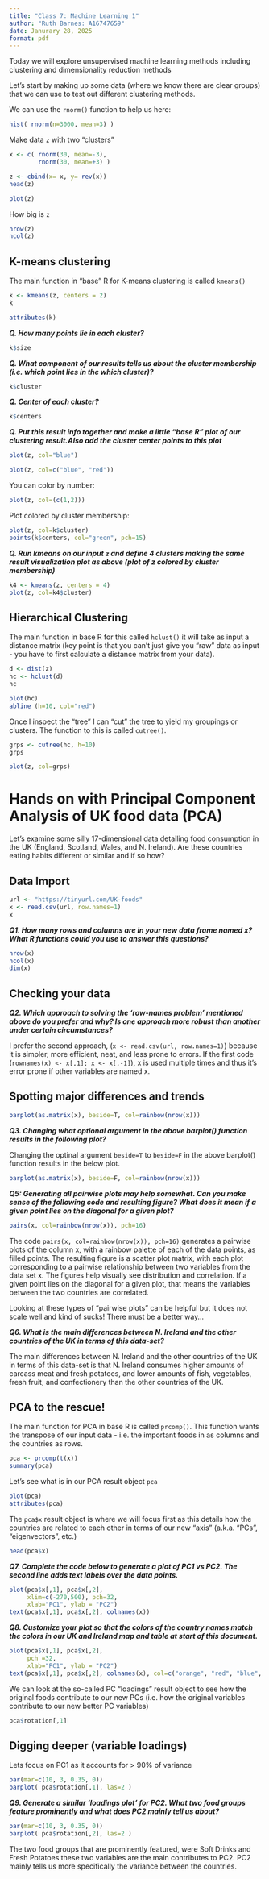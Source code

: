 ```yaml
---
title: "Class 7: Machine Learning 1"
author: "Ruth Barnes: A16747659"
date: Janurary 28, 2025
format: pdf
---
```


Today we will explore unsupervised machine learning methods including clustering and dimensionality reduction methods

Let's start by making up some data (where we know there are clear groups) that we can use to test out different clustering methods.

We can use the `rnorm()` function to help us here:

```r
hist( rnorm(n=3000, mean=3) )
```

Make data `z` with two "clusters"

```r
x <- c( rnorm(30, mean=-3), 
        rnorm(30, mean=+3) )

z <- cbind(x= x, y= rev(x))
head(z)

plot(z)
```
How big is `z`
```r
nrow(z)
ncol(z)
```

## K-means clustering

The main function in "base" R for K-means clustering is called `kmeans()`

```r
k <- kmeans(z, centers = 2)
k
```

```r
attributes(k)
```

***Q. How many points lie in each cluster?***

```r
k$size
```

***Q. What component of our results tells us about the cluster membership (i.e. which point lies in the which cluster)?***

```r
k$cluster
```

***Q. Center of each cluster?***
```r
k$centers
```

***Q. Put this result info together and make a little "base R" plot of our clustering result.Also add the cluster center points to this plot***

```r
plot(z, col="blue")
```

```r
plot(z, col=c("blue", "red"))
```
You can color by number:

```r
plot(z, col=(c(1,2)))
```
Plot colored by cluster membership:

```r
plot(z, col=k$cluster)
points(k$centers, col="green", pch=15)
```

***Q. Run kmeans on our input `z` and define 4 clusters making the same result visualization plot as above (plot of z colored by cluster membership)***

```r
k4 <- kmeans(z, centers = 4)
plot(z, col=k4$cluster)
```

## Hierarchical Clustering

The main function in base R for this called `hclust()` it will take as input a distance matrix (key point is that you can't just give you "raw" data as input - you have to first calculate a distance matrix from your data).

```r
d <- dist(z)
hc <- hclust(d)
hc
```

```r
plot(hc)
abline (h=10, col="red")
```

Once I inspect the "tree" I can "cut" the tree to yield my groupings or clusters. The function to this is called `cutree()`.

```r
grps <- cutree(hc, h=10)
grps
```

```r
plot(z, col=grps)
```

# Hands on with Principal Component Analysis of UK food data (PCA)

Let's examine some silly 17-dimensional data detailing food consumption in the UK (England, Scotland, Wales, and N. Ireland). Are these countries eating habits different or similar and if so how?


## Data Import

```r
url <- "https://tinyurl.com/UK-foods"
x <- read.csv(url, row.names=1) 
x
```

***Q1. How many rows and columns are in your new data frame named x? What R functions could you use to answer this questions?***

```r
nrow(x)
ncol(x)
dim(x)
```
## Checking your data

***Q2. Which approach to solving the ‘row-names problem’ mentioned above do you prefer and why? Is one approach more robust than another under certain circumstances?***

I prefer the second approach, (`x <- read.csv(url, row.names=1)`) because it is simpler, more efficient, neat, and less prone to errors. If the first code (`rownames(x) <- x[,1]; x <- x[,-1]`), x is used multiple times and thus it's error prone if other variables are named x.

## Spotting major differences and trends

```r
barplot(as.matrix(x), beside=T, col=rainbow(nrow(x)))
```

***Q3. Changing what optional argument in the above barplot() function results in the following plot?***
 
Changing the optinal argument `beside=T` to `beside=F` in the above barplot() function results in the below plot.

```r
barplot(as.matrix(x), beside=F, col=rainbow(nrow(x)))
```

***Q5: Generating all pairwise plots may help somewhat. Can you make sense of the following code and resulting figure? What does it mean if a given point lies on the diagonal for a given plot?***

```r
pairs(x, col=rainbow(nrow(x)), pch=16)
```

The code `pairs(x, col=rainbow(nrow(x)), pch=16)` generates a pairwise plots of the column x, with a rainbow palette of each of the data points, as filled points. The resulting figure is a scatter plot matrix, with each plot corresponding to a pairwise relationship between two variables from the data set x. The figures help visually see distribution and correlation. If a given point lies on the diagonal for a given plot, that means the variables between the two countries are correlated.

Looking at these types of "pairwise plots" can be helpful but it does not scale well and kind of sucks! There must be a better way...

***Q6. What is the main differences between N. Ireland and the other countries of the UK in terms of this data-set?***

The main differences between N. Ireland and the other countries of the UK in terms of this data-set is that N. Ireland consumes higher amounts of carcass meat and fresh potatoes, and lower amounts of fish, vegetables, fresh fruit, and confectionery than the other countries of the UK.

## PCA to the rescue!

The main function for PCA in base R is called `prcomp()`. This function wants the transpose of our input data - i.e. the important foods in as columns and the countries as rows.

```r
pca <- prcomp(t(x))
summary(pca)
```

Let's see what is in our PCA result object `pca`

```r
plot(pca)
attributes(pca)
```

The `pca$x` result object is where we will focus first as this details how the countries are related to each other in terms of our new "axis" (a.k.a. "PCs", "eigenvectors", etc.)

```r
head(pca$x)
```

***Q7. Complete the code below to generate a plot of PC1 vs PC2. The second line adds text labels over the data points.***

```r
plot(pca$x[,1], pca$x[,2], 
     xlim=c(-270,500), pch=32, 
     xlab="PC1", ylab = "PC2")
text(pca$x[,1], pca$x[,2], colnames(x))
```

***Q8. Customize your plot so that the colors of the country names match the colors in our UK and Ireland map and table at start of this document.***

```r
plot(pca$x[,1], pca$x[,2],
     pch =32,
     xlab="PC1", ylab = "PC2")
text(pca$x[,1], pca$x[,2], colnames(x), col=c("orange", "red", "blue", "darkgreen"), )
```

We can look at the so-called PC "loadings" result object to see how the original foods contribute to our new PCs (i.e. how the original variables contribute to our new better PC variables)

```r
pca$rotation[,1]
```

## Digging deeper (variable loadings)

Lets focus on PC1 as it accounts for > 90% of variance 

```r
par(mar=c(10, 3, 0.35, 0))
barplot( pca$rotation[,1], las=2 )
```

***Q9. Generate a similar ‘loadings plot’ for PC2. What two food groups feature prominently and what does PC2 mainly tell us about?***

```r
par(mar=c(10, 3, 0.35, 0))
barplot( pca$rotation[,2], las=2 )
```

The two food groups that are prominently featured, were Soft Drinks and Fresh Potatoes these two variables are the main contributes to PC2. PC2 mainly tells us more specifically the variance between the countries.

